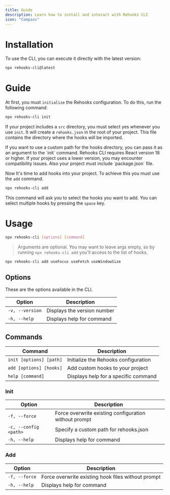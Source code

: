 ```yaml
---
title: Guide
description: Learn how to install and interact with Rehooks CLI
icon: "Compass"
---
```


# Installation

To use the CLI, you can execute it directly with the latest version:

```bash title="Terminal"
npx rehooks-cli@latest
```

# Guide

At first, you must `initialize` the Rehooks configuration. To do this, run the following command:

```bash title="Terminal"
npx rehooks-cli init
```

If your project includes a `src` directory, you must select yes whenever you use `init`.
It will create a `rehooks.json` in the root of your project. This file contains the directory where the hooks will be imported.

<Callout type="info">
  If you want to use a custom path for the hooks directory, you can pass it as
  an argument to the `init` command.
</Callout>

<Callout type="warn">
  Rehooks CLI requires React version 18 or higher. If your project uses a lower
  version, you may encounter compatibility issues. Also your project must
  include `package.json` file.
</Callout>

Now It's time to add hooks into your project. To achieve this you must use the
`add` command.

```bash title="Terminal"
npx rehooks-cli add
```

This command will ask you to select the hooks you want to add. You can select multiple hooks by pressing the `space` key.

# Usage

```bash title="Terminal"
npx rehooks-cli [options] [command]
```

> Arguments are optional. You may want to leave args empty, so by running `npx rehooks-cli add` you'll access to the list of hooks.

```bash title="Terminal"
npx rehooks-cli add useFocus useFetch useWindowSize
```

## Options

These are the options available in the CLI.

| Option          | Description                 |
| --------------- | --------------------------- |
| `-v, --version` | Displays the version number |
| `-h, --help`    | Displays help for command   |

## Commands

| Command                 | Description                          |
| ----------------------- | ------------------------------------ |
| `init [options] [path]` | Initialize the Rehooks configuration |
| `add [options] [hooks]` | Add custom hooks to your project     |
| `help [command]`        | Displays help for a specific command |

### Init

| Option                | Description                                           |
| --------------------- | ----------------------------------------------------- |
| `-f, --force`         | Force overwrite existing configuration without prompt |
| `-c, --config <path>` | Specify a custom path for rehooks.json                |
| `-h, --help`          | Displays help for command                             |

### Add

| Option        | Description                                        |
| ------------- | -------------------------------------------------- |
| `-f, --force` | Force overwrite existing hook files without prompt |
| `-h, --help`  | Displays help for command                          |
